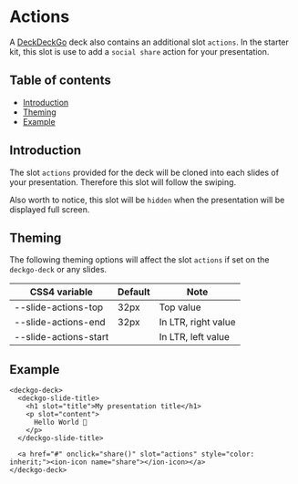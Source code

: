 
<Meta title="Deck/Actions" />

# Actions

A [DeckDeckGo] deck also contains an additional slot `actions`. In the starter kit, this slot is use to add a `social share` action for your presentation.

## Table of contents

- [Introduction](#introduction)
- [Theming](#theming)
- [Example](#example)

## Introduction

The slot `actions` provided for the deck will be cloned into each slides of your presentation. Therefore this slot will follow the swiping.

Also worth to notice, this slot will be `hidden` when the presentation will be displayed full screen.

## Theming

The following theming options will affect the slot `actions` if set on the `deckgo-deck` or any slides.

| CSS4 variable         | Default | Note                |
| --------------------- | ------- | ------------------- |
| --slide-actions-top   | 32px    | Top value           |
| --slide-actions-end   | 32px    | In LTR, right value |
| --slide-actions-start |         | In LTR, left value  |

## Example

```
<deckgo-deck>
  <deckgo-slide-title>
    <h1 slot="title">My presentation title</h1>
    <p slot="content">
      Hello World 🚀
    </p>
  </deckgo-slide-title>

  <a href="#" onclick="share()" slot="actions" style="color: inherit;"><ion-icon name="share"></ion-icon></a>
</deckgo-deck>
```

[deckdeckgo]: https://deckdeckgo.com
